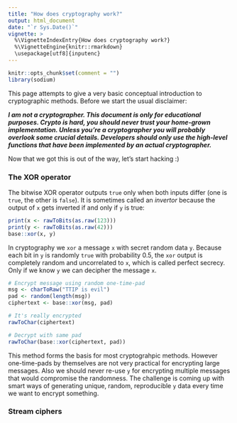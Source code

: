 ```yaml
---
title: "How does cryptography work?"
output: html_document
date: "`r Sys.Date()`"
vignette: >
  %\VignetteIndexEntry{How does cryptography work?}
  %\VignetteEngine{knitr::rmarkdown}
  \usepackage[utf8]{inputenc}
---
```


```r
knitr::opts_chunk$set(comment = "")
library(sodium)
```

This page attempts to give a very basic conceptual introduction to cryptographic methods. Before we start the usual disclaimer:

___I am not a cryptographer. This document is only for educational purposes. Crypto is hard, you should never trust your home-grown implementation. Unless you're a cryptographer you will probably overlook some crucial details. Developers should only use the high-level functions that have been implemented by an actual cryptographer.___

Now that we got this is out of the way, let's start hacking :)

### The XOR operator 

The bitwise XOR operator outputs `true` only when both inputs differ (one is `true`, the other is `false`). It is sometimes called an *invertor* because the output of `x` gets inverted if and only if `y` is true:

```r
print(x <- rawToBits(as.raw(123)))
print(y <- rawToBits(as.raw(42)))
base::xor(x, y)
```

In cryptography we `xor` a message `x` with secret random data `y`. Because each bit in `y` is randomly `true` with probability 0.5, the `xor` output is completely random and uncorrelated to `x`, which is called perfect secrecy. Only if we know `y` we can decipher the message `x`.

```r
# Encrypt message using random one-time-pad
msg <- charToRaw("TTIP is evil")
pad <- random(length(msg))
ciphertext <- base::xor(msg, pad)

# It's really encrypted
rawToChar(ciphertext)

# Decrypt with same pad
rawToChar(base::xor(ciphertext, pad))
```

This method forms the basis for most cryptograhpic methods. However one-time-pads by themselves are not very practical for encrypting large messages. Also we should never re-use `y` for encrypting multiple messages that would compromise the randomness. The challenge is coming up with smart ways of generating unique, random, reproducible `y` data every time we want to encrypt something.

### Stream ciphers

